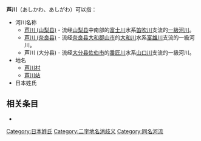 '''芦川'''（あしかわ、あしがわ）可以指：

* 河川名称
** [[芦川_(山梨县)|芦川 (山梨县)]] - 流经[[山梨县|山梨县]]中南部的[[富士川|富士川]]水系[[笛吹川|笛吹川]]支流的[[一級水系|一級河川]]。
** [[芦川_(奈良县)|芦川 (奈良县)]] - 流经[[奈良县|奈良县]][[大和郡山市|大和郡山市]]的[[大和川|大和川]]水系[[富雄川|富雄川]]支流的一級河川。
** 芦川 (大分县) - 流经[[大分县|大分县]][[佐伯市|佐伯市]]的[[番匠川|番匠川]]水系[[山口川_(佐伯市)|山口川]]支流的一級河川。
* 地名
** [[芦川村|芦川村]]
** [[芦川站|芦川站]]
* 日本姓氏

== 相关条目 ==
*{{Lookfrom}}

{{Disambig}}
{{默认排序:Ashikawa}}
[[Category:日本姓氏|Category:日本姓氏]]
[[Category:二字地名消歧义|Category:二字地名消歧义]]
[[Category:同名河流|Category:同名河流]]